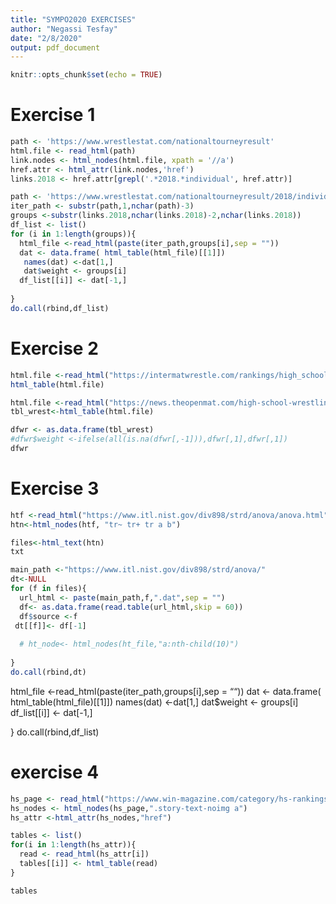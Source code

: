 ---
title: "SYMPO2020 EXERCISES"
author: "Negassi Tesfay"
date: "2/8/2020"
output: pdf_document
---

```{r setup, include=FALSE}
knitr::opts_chunk$set(echo = TRUE)
```

# Exercise 1

```{r}
path <- 'https://www.wrestlestat.com/nationaltourneyresult'
html.file <- read_html(path)
link.nodes <- html_nodes(html.file, xpath = '//a')
href.attr <- html_attr(link.nodes,'href')
links.2018 <- href.attr[grepl('.*2018.*individual', href.attr)]
```


```{r}
path <- 'https://www.wrestlestat.com/nationaltourneyresult/2018/individual/125'
iter_path <- substr(path,1,nchar(path)-3)
groups <-substr(links.2018,nchar(links.2018)-2,nchar(links.2018))
df_list <- list()
for (i in 1:length(groups)){
  html_file <-read_html(paste(iter_path,groups[i],sep = ""))
  dat <- data.frame( html_table(html_file)[[1]])
   names(dat) <-dat[1,]
   dat$weight <- groups[i]
  df_list[[i]] <- dat[-1,]
 
}
do.call(rbind,df_list)

```

# Exercise 2



```{r}
html.file <-read_html("https://intermatwrestle.com/rankings/high_school")
html_table(html.file)
```



```{r}
html.file <-read_html("https://news.theopenmat.com/high-school-wrestling/high-school-wrestling-rankings/adidas-national-high-school-wrestling-individual-rankings-january-2nd-2020/76034")
tbl_wrest<-html_table(html.file)
```


```{r}
dfwr <- as.data.frame(tbl_wrest)
#dfwr$weight <-ifelse(all(is.na(dfwr[,-1])),dfwr[,1],dfwr[,1])
dfwr
```


# Exercise 3

```{r}
htf <-read_html("https://www.itl.nist.gov/div898/strd/anova/anova.html")
htn<-html_nodes(htf, "tr~ tr+ tr a b")

files<-html_text(htn)
txt
```

```{r}
main_path <-"https://www.itl.nist.gov/div898/strd/anova/"
dt<-NULL
for (f in files){
  url_html <- paste(main_path,f,".dat",sep = "")
  df<- as.data.frame(read.table(url_html,skip = 60))
  df$source <-f
 dt[[f]]<- df[-1]
 
  # ht_node<- html_nodes(ht_file,"a:nth-child(10)")
  
}
do.call(rbind,dt)
```

html_file <-read_html(paste(iter_path,groups[i],sep = ""))
  dat <- data.frame( html_table(html_file)[[1]])
   names(dat) <-dat[1,]
   dat$weight <- groups[i]
  df_list[[i]] <- dat[-1,]
 
}
do.call(rbind,df_list)



# exercise 4

```{r}
hs_page <- read_html("https://www.win-magazine.com/category/hs-rankings/")
hs_nodes <- html_nodes(hs_page,".story-text-noimg a")
hs_attr <-html_attr(hs_nodes,"href")
```


```{r}
tables <- list()
for(i in 1:length(hs_attr)){
  read <- read_html(hs_attr[i])
  tables[[i]] <- html_table(read)
}

tables
```